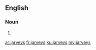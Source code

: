 ==English==

===Noun===
{{head|en|plural}}

# {{plural of|jarvey|lang=en}}

[[ar:jarveys]]
[[fr:jarveys]]
[[ku:jarveys]]
[[my:jarveys]]